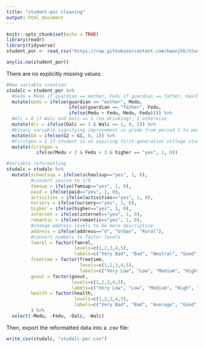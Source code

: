 ```yaml
---
title: "student-por cleaning"
output: html_document
---
```


```r
knitr::opts_chunk$set(echo = TRUE)
library(readr)
library(tidyverse)
student_por <- read_csv("https://raw.githubusercontent.com/kwonjhk/StudentAlcohol/master/Data/Raw/student-por.csv")
```

```r
any(is.na(student_por))
```
There are no explicitly missing values.

```r
#New variable creation
studalc = student_por %>%
  #Gedu = Medu if guardian == mother, Fedu if guardian == father, max(Medu, Fedu) otherwise/guardian == other
  mutate(Gedu = ifelse(guardian == "mother", Medu, 
                       ifelse(guardian == "father", Fedu, 
                       ifelse(Medu > Fedu, Medu, Fedu)))) %>%
  #Alc = 0 if Walc and Dalc == 1 (no drinking), 1 otherwise
  mutate(Alc = ifelse(Dalc == 1 & Walc == 1, 0, 1)) %>%
  #binary variable signifying improvement in grade from period 1 to period 2
  mutate(G4 = ifelse(G2 < G1, 0, 1)) %>%
  #Firstgen = 1 if student is an aspiring first-generation college student, 0 otherwise
  mutate(firstgen = 
           ifelse(Medu < 3 & Fedu < 3 & higher == "yes", 1, 0))
```



```r
#Variable reformatting
studalc = studalc %>%
  mutate(schoolsup = ifelse(schoolsup=="yes", 1, 0),
         #convert yes/no to 1/0
         famsup = ifelse(famsup=="yes", 1, 0),
         paid = ifelse(paid=="yes", 1, 0),
         activities = ifelse(activities=="yes", 1, 0),
         nursery = ifelse(nursery=="yes", 1, 0),
         higher = ifelse(higher=="yes", 1, 0),
         internet = ifelse(internet=="yes", 1, 0),
         romantic = ifelse(romantic=="yes", 1, 0),
         #change address levels to be more descriptive
         address = ifelse(address=="U", "Urban", "Rural"),
         #convert numbers to factor levels
         famrel = factor(famrel, 
                         levels=c(1,2,3,4,5), 
                         labels=c("Very Bad", "Bad", "Neutral", "Good", "Excellent")), 
         freetime = factor(freetime, 
                           levels=c(1,2,3,4,5), 
                           labels=c("Very Low", "Low", "Medium", "High", "Very High")),
         goout = factor(goout, 
                        levels=c(1,2,3,4,5),
                        labels=c("Very Low", "Low", "Medium", "High", "Very High")), 
         health = factor(health, 
                         levels=c(1,2,3,4,5), 
                         labels=c("Very Bad", "Bad", "Average", "Good", "Very Good"))
         ) %>%
  select(-Medu, -Fedu, -Dalc, -Walc)
```

Then, export the reformatted data into a .csv file:
```r
write_csv(studalc, "studalc-por.csv")
```
